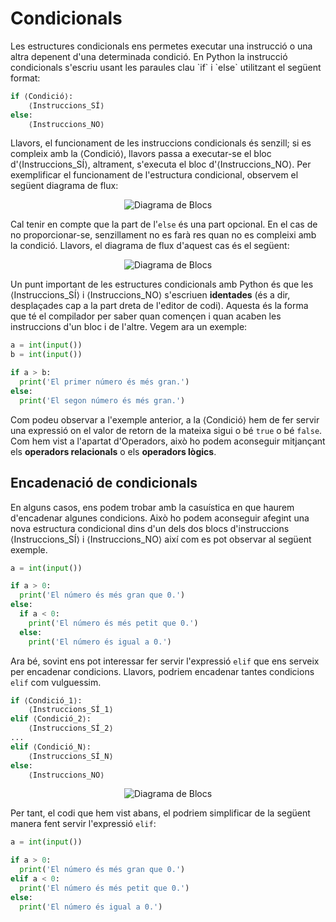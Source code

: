 
# Condicionals

<Callout emoji="">
Les estructures condicionals ens permetes executar una instrucció o una altra depenent d'una determinada condició. En Python la instrucció condicionals s'escriu usant les paraules clau `if` i `else` utilitzant el següent format:
</Callout>

```python
if ⟨Condició⟩:
    ⟨Instruccions_SÍ⟩
else:
    ⟨Instruccions_NO⟩
```
Llavors, el funcionament de les instruccions condicionals és senzill; si es compleix amb la ⟨Condició⟩, llavors passa a executar-se el bloc d'⟨Instruccions_SÍ⟩, altrament, s'executa el bloc d'⟨Instruccions_NO⟩. Per exemplificar el funcionament de l'estructura condicional, observem el següent diagrama de flux:

<div align="center">

  <Bleed>![Diagrama de Blocs](../../../public/condicionals.png)</Bleed>
</div>

Cal tenir en compte que la part de l'`else` és una part opcional. En el cas de no proporcionar-se, senzillament no es farà res quan no es compleixi amb la condició. Llavors, el diagrama de flux d'aquest cas és el següent:

<div align="center">

  <Bleed>![Diagrama de Blocs](../../../public/condicionals-else.png)</Bleed>
</div>

Un punt important de les estructures condicionals amb Python és que les ⟨Instruccions_SÍ⟩ i ⟨Instruccions_NO⟩ s'escriuen **identades** (és a dir, desplaçades cap a la part dreta de l'editor de codi). Aquesta és la forma que té el compilador per saber quan començen i quan acaben les instruccions d'un bloc i de l'altre.
Vegem ara un exemple:

```python
a = int(input())
b = int(input())

if a > b:
  print('El primer número és més gran.')
else:
  print('El segon número és més gran.')
```

Com podeu observar a l'exemple anterior, a la ⟨Condició⟩ hem de fer servir una expressió on el valor de retorn de la mateixa sigui o bé `true` o bé `false`. Com hem vist a l'apartat d'Operadors, això ho podem aconseguir mitjançant els **operadors relacionals** o els **operadors lògics**.

## Encadenació de condicionals

En alguns casos, ens podem trobar amb la casuística en que haurem d'encadenar algunes condicions. Això ho podem aconseguir afegint una nova estructura condicional dins d'un dels dos blocs d'instruccions ⟨Instruccions_SÍ⟩ i ⟨Instruccions_NO⟩ així com es pot observar al següent exemple.

```python
a = int(input())

if a > 0:
  print('El número és més gran que 0.')
else:
  if a < 0:
    print('El número és més petit que 0.')
  else:
    print('El número és igual a 0.')
```

Ara bé, sovint ens pot interessar fer servir l'expressió `elif` que ens serveix per encadenar condicions. Llavors, podriem encadenar tantes condicions `elif` com vulguessim.
```python
if ⟨Condició_1⟩:
    ⟨Instruccions_SÍ_1⟩
elif ⟨Condició_2⟩:
    ⟨Instruccions_SÍ_2⟩
...
elif ⟨Condició_N⟩:
    ⟨Instruccions_SÍ_N⟩
else:
    ⟨Instruccions_NO⟩
```

<div align="center">

  <Bleed>![Diagrama de Blocs](../../../public/elif.png)</Bleed>
</div>

Per tant, el codi que hem vist abans, el podriem simplificar de la següent manera fent servir l'expressió `elif`:
```python
a = int(input())

if a > 0:
  print('El número és més gran que 0.')
elif a < 0:
  print('El número és més petit que 0.')
else:
  print('El número és igual a 0.')
```